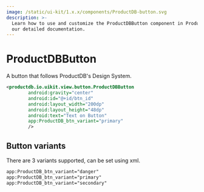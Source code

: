 ```yaml
---
image: /static/ui-kit/1.x.x/components/ProductDB-button.svg
description: >-
  Learn how to use and customize the ProductDBButton component in ProductDB's Android with
  our detailed documentation.
---
```


# ProductDBButton

A button that follows ProductDB's Design System.

```xml
<productdb.io.uikit.view.button.ProductDBButton
        android:gravity="center"
        android:id="@+id/btn_id"
        android:layout_width="200dp"
        android:layout_height="48dp"
        android:text="Text on Button"
        app:ProductDB_btn_variant="primary"
        />
```

## Button variants

There are 3 variants supported, can be set using xml.

```xml
app:ProductDB_btn_variant="danger"
app:ProductDB_btn_variant="primary"
app:ProductDB_btn_variant="secondary"
```

<head>
  <title>Android ProductDBButton</title>
</head>
